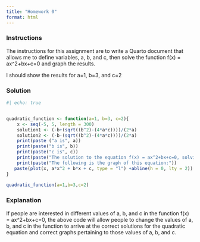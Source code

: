 ```yaml
---
title: "Homework 0"
format: html
---
```


### Instructions

The instructions for this assignment are to write a Quarto document that allows me to define variables, a, b, and c, then solve the function f(x) = ax^2+bx+c=0 and graph the results.

I should show the results for a=1, b=3, and c=2


### Solution


```r
#| echo: true


quadratic_function <- function(a=1, b=3, c=2){
    x <- seq(-5, 5, length = 300)
    solution1 <- (-b+(sqrt((b^2)-(4*a*c))))/(2*a)
    solution2 <- (-b-(sqrt((b^2)-(4*a*c))))/(2*a)
    print(paste ("a is", a))
    print(paste("b is", b))
    print(paste("c is", c))
    print(paste("The solution to the equation f(x) = ax^2+bx+c=0, solving for x, is", solution1, "and", solution2))
    print(paste("The following is the graph of this equation:"))
   paste(plot(x, a*x^2 + b*x + c, type = "l") +abline(h = 0, lty = 2))
}
  
quadratic_function(a=1,b=3,c=2)

```

### Explanation

If people are interested in different values of a, b, and c in the function f(x) = ax^2+bx+c=0, the above code will allow people to change the values of a, b, and c in the function to arrive at the correct solutions for the quadratic equation and correct graphs pertaining to those values of a, b, and c.



